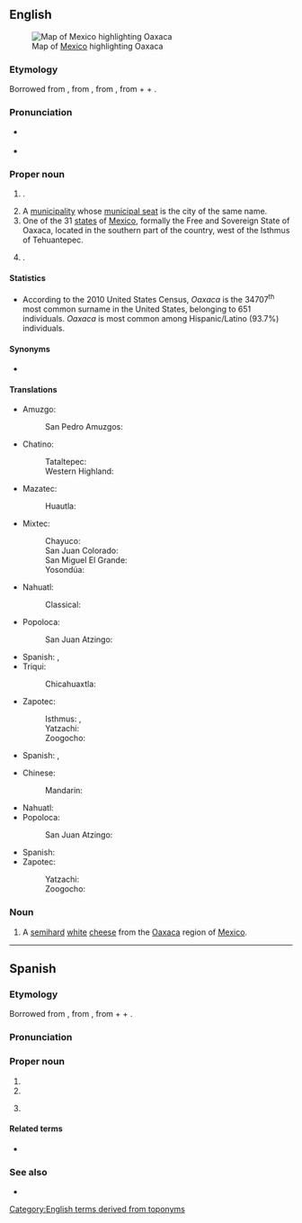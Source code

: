 {{also|oaxaca}}
==English==
[[File:Mexico map, MX-OAX.svg|thumb|Map of [[Mexico]] highlighting Oaxaca]]

===Etymology===
Borrowed from {{bor|en|es|Oaxaca}}, from {{der|en|nci|Huāxyacac}}, from {{m|nci|Huāxacatzin|t=name of a hill}}, from {{m|nci|huāxin|t=a type of tree}} + {{m|nci|yacatl|t=nose}} + {{m|nci|-tzin|t=honorific suffix}}.

===Pronunciation===
* {{a|US}} {{IPA|en|/wə.ˈhæ.kə/|/wə.ˈhɑː.kə/|/wɑː.ˈhɑː.kɑː/|/wɑˈʃɑː.kə/}}
* {{audio|en|Es-Oaxaca.ogg|Audio}}

===Proper noun===
{{en-proper noun}}

# {{place|en|city|c/Mexico}}.
# A [[municipality]] whose [[municipal seat]] is the city of the same name.
# One of the 31 [[states]] of [[Mexico]], formally the Free and Sovereign State of Oaxaca, located in the southern part of the country, west of the Isthmus of Tehuantepec.
# {{surname|en|[[habitational]]|from=Spanish|nodot=1}}.

====Statistics====
* According to the 2010 United States Census, ''Oaxaca'' is the 34707<sup>th</sup> most common surname in the United States, belonging to 651 individuals. ''Oaxaca'' is most common among Hispanic/Latino (93.7%) individuals.

====Synonyms====
* {{sense|city}} {{l|en|Oaxaca City}}

====Translations====
{{trans-top|city}}
* Amuzgo:
*: San Pedro Amuzgos: {{t|azg|Nontsco}}
* Chatino:
*: Tataltepec: {{t|cta|Londaꞌa}}
*: Western Highland: {{t|ctp|Londaꞌa}}
* Mazatec:
*: Huautla: {{t|mau|Na⁴xi⁴ntsje⁴}}
* Mixtec:
*: Chayuco: {{t|mih|Nunduva}}
*: San Juan Colorado: {{t|mjc|Nunduva}}
*: San Miguel El Grande: {{t|mig|nunduá}}
*: Yosondúa: {{t|mpm|Nunduva}}
{{trans-mid}}
* Nahuatl:
*: Classical: {{t|nci|Huāxacac}}
* Popoloca:
*: San Juan Atzingo: {{t|poe|Conchia}}
* Spanish: {{t|es|Oaxaca de Juárez|f}}, {{t+|es|Oaxaca|f}}
* Triqui:
*: Chicahuaxtla: {{t|trs|Acuej³}}
* Zapotec:
*: Isthmus: {{t|zai|Lulá}}, {{t|zai|Oaxaca}}
*: Yatzachi: {{t|zav|Ḻaꞌ}}
*: Zoogocho: {{t|zpq|Ḻaꞌ}}
{{trans-bottom}}

{{trans-top|municipality}}
* Spanish: {{t|es|Oaxaca de Juárez|f}}, {{t+|es|Oaxaca|f}}
{{trans-mid}}
{{trans-bottom}}

{{trans-top|state of Mexico}}
* Chinese:
*: Mandarin: {{t|cmn|瓦哈卡州}}
* Nahuatl: {{t|nah|Huāxyacac}}
* Popoloca:
*: San Juan Atzingo: {{t|poe|Conchia}}
{{trans-mid}}
* Spanish: {{t+|es|Oaxaca|f}}
* Zapotec:
*: Yatzachi: {{t|zav|Ḻa'}}
*: Zoogocho: {{t|zpq|Ḻa'}}
{{trans-bottom}}

===Noun===
{{en-noun|~}}
{{wikipedia|Oaxaca cheese}}

# A [[semihard]] [[white]] [[cheese]] from the [[Oaxaca]] region of [[Mexico]].

{{topics|en|States of Mexico}}
[[Category:English terms derived from toponyms]]

----

==Spanish==

===Etymology===
Borrowed from {{bor|es|nci|Huāxyacac}}, from {{m|nci|Huāxacatzin|t=name of a hill}}, from {{m|nci|huāxin|t=a type of tree}} + {{m|nci|yacatl|t=nose}} + {{m|nci|-tzin|t=honorific suffix}}.

===Pronunciation===
{{es-IPA|Huajaca}}

===Proper noun===
{{es-proper noun|f}}

# {{place|es|city|c/Mexico|t=Oaxaca}}
# {{place|es|municipality|c/Mexico|t=Oaxaca}}
# {{place|es|state|c/Mexico|t=Oaxaca}}
#: {{syn|es|OA|q1=abbreviation}}

====Related terms====
* {{l|es|oaxaqueño}}

===See also===
* {{pedialite|lang=es}}
